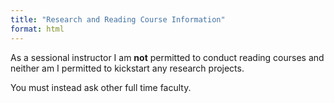 ```yaml
---
title: "Research and Reading Course Information"
format: html
---
```


As a sessional instructor I am **not** permitted to conduct reading courses and neither am I permitted to kickstart any research projects.

You must instead ask other full time faculty.
